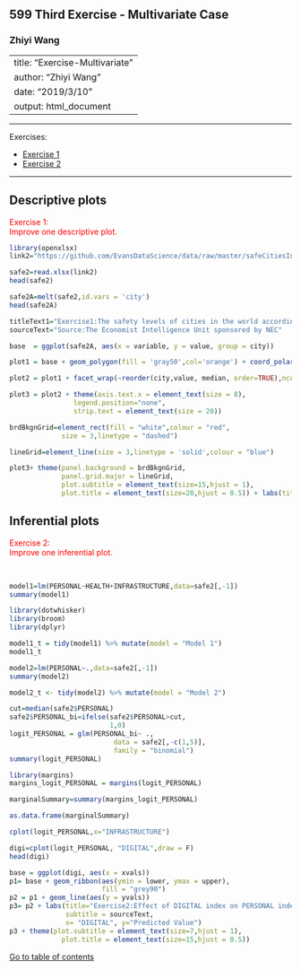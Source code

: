 
## 599 Third Exercise - Multivariate Case

### Zhiyi Wang

---
title: "Exercise-Multivariate"
author: "Zhiyi Wang"
date: "2019/3/10"
output: html_document
---
___________________________

<a id='part1'></a>

Exercises: <br>

- [Exercise 1](#ex1)
- [Exercise 2](#ex2)

___________________________


## Descriptive plots

<a id='ex1'></a>
<span style="color:red"> Exercise 1:<br> Improve one descriptive plot.
</span>


```r
library(openxlsx)
link2="https://github.com/EvansDataScience/data/raw/master/safeCitiesIndex.xlsx"

safe2=read.xlsx(link2)
head(safe2)

safe2A=melt(safe2,id.vars = 'city')
head(safe2A)

titleText1="Exercise1:The safety levels of cities in the world according to Digital, Health, Infrastructure, and Personal dimensions"
sourceText="Source:The Economist Intelligence Unit sponsored by NEC"

base  = ggplot(safe2A, aes(x = variable, y = value, group = city))

plot1 = base + geom_polygon(fill = 'gray50',col='orange') + coord_polar()

plot2 = plot1 + facet_wrap(~reorder(city,value, median, order=TRUE),ncol = 7)

plot3 = plot2 + theme(axis.text.x = element_text(size = 8),
                legend.position="none",
                strip.text = element_text(size = 20))

brdBkgnGrid=element_rect(fill = "white",colour = "red",
             size = 3,linetype = "dashed")

lineGrid=element_line(size = 3,linetype = 'solid',colour = "blue")

plot3+ theme(panel.background = brdBkgnGrid,
             panel.grid.major = lineGrid,
             plot.subtitle = element_text(size=15,hjust = 1),
             plot.title = element_text(size=20,hjust = 0.5)) + labs(title=titleText1,subtitle = sourceText)

```


## Inferential plots
<a id='ex2'></a>
<span style="color:red"> Exercise 2:<br> Improve one inferential plot.
</span>

<br>


```r
model1=lm(PERSONAL~HEALTH+INFRASTRUCTURE,data=safe2[,-1])
summary(model1)

library(dotwhisker)
library(broom)
library(dplyr)

model1_t = tidy(model1) %>% mutate(model = "Model 1") 
model1_t

model2=lm(PERSONAL~.,data=safe2[,-1]) 
summary(model2)

model2_t <- tidy(model2) %>% mutate(model = "Model 2")
```

```r
cut=median(safe2$PERSONAL)
safe2$PERSONAL_bi=ifelse(safe2$PERSONAL>cut,
                         1,0)
logit_PERSONAL = glm(PERSONAL_bi~ .,
                          data = safe2[,-c(1,5)],
                          family = "binomial")
summary(logit_PERSONAL)

library(margins)
margins_logit_PERSONAL = margins(logit_PERSONAL) 

marginalSummary=summary(margins_logit_PERSONAL)

as.data.frame(marginalSummary)

cplot(logit_PERSONAL,x="INFRASTRUCTURE") 

digi=cplot(logit_PERSONAL, "DIGITAL",draw = F)
head(digi)

base = ggplot(digi, aes(x = xvals)) 
p1= base + geom_ribbon(aes(ymin = lower, ymax = upper), 
                       fill = "grey90")
p2 = p1 + geom_line(aes(y = yvals)) 
p3= p2 + labs(title="Exercise2:Effect of DIGITAL index on PERSONAL index",
              subtitle = sourceText,
              x= "DIGITAL", y="Predicted Value")
p3 + theme(plot.subtitle = element_text(size=7,hjust = 1),
             plot.title = element_text(size=15,hjust = 0.5))
```

[Go to table of contents](#part1)


